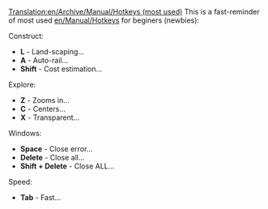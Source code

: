 [[Translation:en/Archive/Manual/Hotkeys (most used)]]
This is a fast-reminder of most used [[en/Manual/Hotkeys]] for beginers (newbies):

Construct:
* '''L''' - Land-scaping...
* '''A''' - Auto-rail...
* '''Shift''' - Cost estimation...
Explore:
* '''Z''' - Zooms in...
* '''C''' - Centers...
* '''X''' - Transparent...
Windows:
* '''Space''' -	Close error...
* '''Delete''' - Close all...
* '''Shift + Delete''' - Close ALL...
Speed:
* '''Tab''' - Fast...